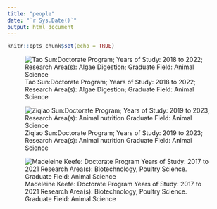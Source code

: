 ```yaml
---
title: "people"
date: "`r Sys.Date()`"
output: html_document
---
```


```r
knitr::opts_chunk$set(echo = TRUE)
```


![Tao Sun:Doctorate Program; Years of Study: 2018 to 2022; Research Area(s): Algae Digestion; Graduate Field: Animal Science](https://ansci.cals.cornell.edu/sites/ansci.cals.cornell.edu/files/styles/people_medium/public/people/Tao_Sun.jpg?itok=pKbBW5fS)


![Ziqiao Sun:Doctorate Program; Years of Study: 2019 to 2023; Research Area(s): Animal nutrition Graduate Field: Animal Science](https://ansci.cals.cornell.edu/sites/ansci.cals.cornell.edu/files/styles/people_medium/public/people/Ziqiao%20%28Joe%29%20Sun.JPG?itok=TBErPOLL)

![Madeleine Keefe: Doctorate Program Years of Study: 2017 to 2021 Research Area(s): Biotechnology, Poultry Science. Graduate Field: Animal Science](https://ansci.cals.cornell.edu/sites/ansci.cals.cornell.edu/files/styles/people_medium/public/people/Madeleine_Keefe150_0.jpg?itok=cKbbsCdM)




